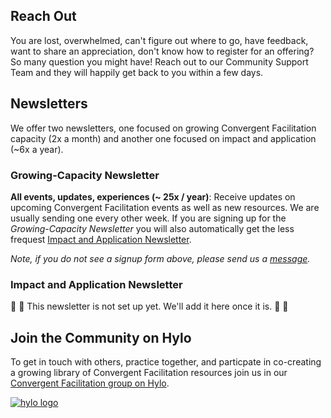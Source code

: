 
## Reach Out

You are lost, overwhelmed, can't figure out where to go, have feedback, want to share an appreciation, don't know how to register for an offering? So many question you might have! Reach out to our Community Support Team and they will happily get back to you within a few days.

<App/>

## Newsletters

We offer two newsletters, one focused on growing Convergent Facilitation capacity (2x a month) and another one focused on impact and application (~6x a year). 

### Growing-Capacity Newsletter

**All events, updates, experiences (~ 25x / year)**: Receive updates on upcoming Convergent Facilitation events as well as new resources. We are usually sending one every other week. If you are signing up for the *Growing-Capacity Newsletter* you will also automatically get the less frequest [Impact and Application Newsletter](#impact-and-application-newsletter).

<ConstantContactForm/>

*Note, if you do not see a signup form above, please send us a [message](#reach-out).* 

### Impact and Application Newsletter

:construction: :seedling: This newsletter is not set up yet. We'll add it here once it is. :seedling: :construction:


## Join the Community on Hylo


To get in touch with others, practice together, and particpate in co-creating a growing library of Convergent Facilitation resources join us in our [Convergent Facilitation group on Hylo](/engage/platforms-and-co-creation/co-create-on-hylo).

[![hylo logo](/img/hylo_logo.png)](/engage/platforms-and-co-creation/co-create-on-hylo)

